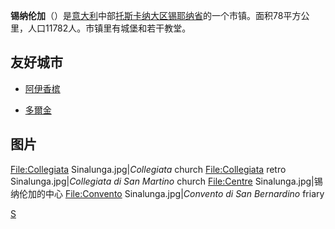 {{Infobox CityIT |
  name              = 锡纳伦加| 
  native_name       = Sinalunga |
  official_name     = Comune di Sinalunga|
  img_coa           = Sinalunga-Stemma.png|
  image_skyline     = Sinalunga.jpg |
  image_caption     = 锡纳伦加|
  region            = [[托斯卡纳大区|托斯卡纳大区]] |
  province          = [[锡耶纳省|锡耶纳省]] (SI) |
  elevation_m          = 364|
  area_total_km2   = 78|
  population_as_of  = 2004年|
  population_total = 11782|
  population_density_km2 = 151|
  timezone          = [[欧洲中部时间|欧洲中部时间]], [[Coordinated_Universal_Time|UTC]]+1 |
  coordinates       = {{coord|43|13|N|11|44|E}}|
  frazioni          = |
  telephone         = 0577|
  postalcode        = 53048|
  gentilic          = Sinalunghesi|
  saint             = St. Martin|
  day               = 11月11日 |
  mayor             = Maurizio Botarelli|
  website           = [http://www.comune.sinalunga.si.it www.comune.sinalunga.si.it] |
}}
'''锡纳伦加'''（{{lang-it|Sinalunga}}）是[[意大利|意大利]]中部[[托斯卡纳大区|托斯卡纳大区]][[锡耶纳省|锡耶纳省]]的一个市镇。面积78平方公里，人口11782人。市镇里有城堡和若干教堂。

== 友好城市 ==
* {{FRA}}[[阿伊香槟|阿伊香槟]]
* {{GBR}}[[多爾金|多爾金]]

== 图片 ==
<gallery>
File:Collegiata Sinalunga.jpg|''Collegiata'' church
File:Collegiata retro Sinalunga.jpg|''Collegiata di San Martino'' church
File:Centre Sinalunga.jpg|锡纳伦加的中心
File:Convento Sinalunga.jpg|''Convento di San Bernardino'' friary
</gallery>

{{錫耶納省市鎮}}

[[Category:锡耶纳省市镇|S]]